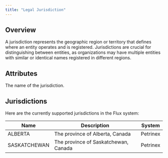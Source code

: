 ```yaml
---
title: "Legal Jurisdiction"
---
```


## Overview

A jurisdiction represents the geographic region or territory that defines where an entity operates and is registered. Jurisdictions are crucial for distinguishing between entities, as organizations may have multiple entities with similar or identical names registered in different regions.

## Attributes

<ResponseField name="name" required>
  The name of the jurisdiction.
</ResponseField>

## Jurisdictions

Here are the currently supported jurisdictions in the Flux system:

| Name         | Description                          | System   |
| ------------ | ------------------------------------ | -------- |
| ALBERTA      | The province of Alberta, Canada      | Petrinex |
| SASKATCHEWAN | The province of Saskatchewan, Canada | Petrinex |
